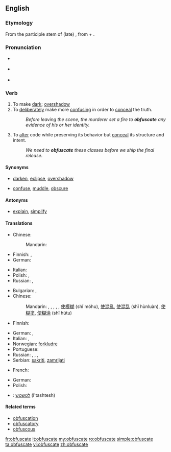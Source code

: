 {{was wotd|2007|July|6}}
==English==

===Etymology===
From the participle stem of (late) {{etyl|la}} {{term|obfuscare}}, from {{term|ob-}} + {{term|fuscare||darken}}.

===Pronunciation===
* {{a|UK}} {{IPA|/ˈɒbfʌskeɪt/|/ˈɒbfəskeɪt/}}
* {{a|US}} {{IPA|/ˈɑːbfʌskeɪt/|/ˈɑːbfəskeɪt/}}
* {{audio|en-us-obfuscate.ogg|Audio (US)}}

===Verb===
{{en-verb|obfuscat|ing}}

# To make [[dark]]; [[overshadow]]
# To [[deliberately]] make more [[confusing]] in order to [[conceal]] the truth.
#: ''Before leaving the scene, the murderer set a fire to '''obfuscate''' any evidence of his or her identity.''
# {{computing}} To [[alter]] code while preserving its behavior but [[conceal]] its structure and intent.
#: ''We need to '''obfuscate''' these classes before we ship the final release.''

====Synonyms====
* {{sense|to make dark}} [[darken]], [[eclipse]], [[overshadow]]
* {{sense|to deliberately make more confusing}} [[confuse]], [[muddle]], [[obscure]]

====Antonyms====
* {{sense|to deliberately make less confusing}} [[explain]], [[simplify]]

====Translations====
{{trans-top|make dark}}
* Chinese:
*: Mandarin: {{t|zh|弄暗|tr=nòng'àn|sc=Hani}}
* Finnish: {{t|fi|varjostaa}}, {{t|fi|pimentää}}
* German: {{t-|de|verfinstern}}
{{trans-mid}}
* Italian: {{t-|it|ottenebrare}}
* Polish: {{t|pl|zaciemniać}}, {{t|pl|zaciemnić}}
* Russian: {{t|ru|затемнять|tr=zatemnját'|sc=Cyrl}} {{impf}}, {{t|ru|затемнить|tr=zatemnít'|sc=Cyrl}} {{pf}}
{{trans-bottom}}

{{trans-top|make confusing}}
* Bulgarian: {{t+|bg|обърквам}}, {{t+|bg|смущавам}}
* Chinese:
*: Mandarin: {{t|zh|混淆|tr=hùnxiáo|sc=Hani}}, {{t|zh|弄亂|sc=Hani}}, {{t|zh|弄乱|tr=nòngluàn|sc=Hani}}, {{t|zh|搞亂|sc=Hani}}, {{t|zh|搞乱|tr=gǎoluàn|sc=Hani}}, [[使]][[模糊]] (shǐ móhu), [[使]][[混亂]], [[使]][[混乱]] (shǐ hùnluàn), [[使]][[糊塗]], [[使]][[糊涂]] (shǐ hútu)
* Finnish: {{t|fi|peittää}}
{{trans-mid}}
* German: {{t-|de|verdunkeln}}, {{t+|de|verschleiern}}
* Italian: {{t-|it|offuscare}}, {{t-|it|ottenebrare}}
* Norwegian: [[forkludre]]
* Portuguese: {{t+|pt|ofuscar}}
* Russian: {{t|ru|запутывать|tr=zapútyvat'|sc=Cyrl}} {{impf}}, {{t|ru|запутать|tr=zapútat'|sc=Cyrl}} {{pf}}, {{t|ru|сбивать с толку|tr=sbivát' s tólku|sc=Cyrl}} {{impf}}, {{t|ru|сбить с толку|tr=sbit' s tólku|sc=Cyrl}} {{pf}}
* Serbian: [[sakriti]], [[zamrljati]]
{{trans-bottom}}

{{trans-top|alter code}}
* French: {{t+|fr|obscurcir}}
{{trans-mid}}
* German: {{t-|de|obfuskieren}}
* Polish: {{t|pl|zaciemniać}}
{{trans-bottom}}

{{checktrans-top}}
* {{ttbc|Hebrew}}: [[לטשטש]] (l'tashtesh)
{{checktrans-bottom}}

====Related terms====
* [[obfuscation]]
* [[obfuscatory]]
* [[obfuscous]]

[[fr:obfuscate]]
[[it:obfuscate]]
[[my:obfuscate]]
[[ro:obfuscate]]
[[simple:obfuscate]]
[[ta:obfuscate]]
[[vi:obfuscate]]
[[zh:obfuscate]]